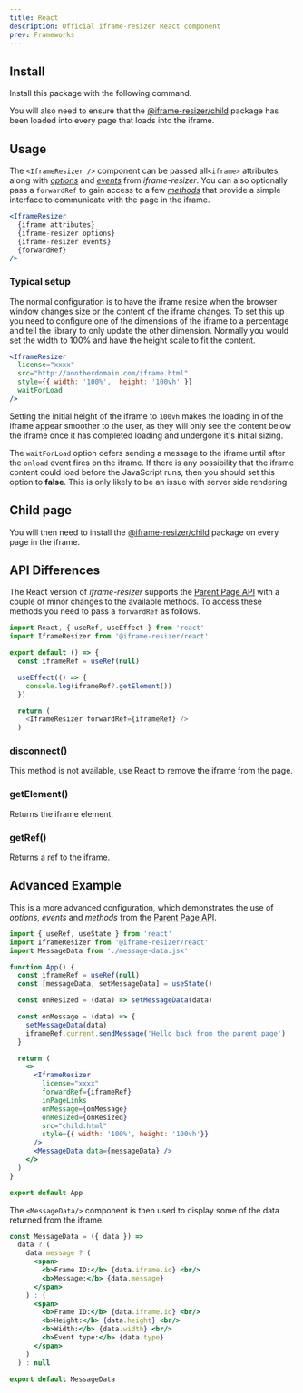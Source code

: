 ```yaml
---
title: React
description: Official iframe-resizer React component
prev: Frameworks
---
```



## Install

Install this package with the following command.

<Install package="@iframe-resizer/react" bun />

You will also need to ensure that the [@iframe-resizer/child](/setup/child)
package has been loaded into every page that loads into the iframe.

## Usage

The `<IframeResizer />` component can be passed all`<iframe>` attributes, along with
_[options](/api/parent#options)_ and _[events](/api/parent#events)_ from _iframe-resizer_. 
You can also optionally pass a `forwardRef` to gain access to a few _[methods](/api/parent#methods)_
that provide a simple interface to communicate with the page in the iframe.

```jsx
<IframeResizer
  {iframe attributes}
  {iframe-resizer options}
  {iframe-resizer events}
  {forwardRef}
/>
```

### Typical setup

The normal configuration is to have the iframe resize when the browser window changes
size or the content of the iframe changes. To set this up you need to configure one
of the dimensions of the iframe to a percentage and tell the library to only update
the other dimension. Normally you would set the width to 100% and have the height
scale to fit the content.

```jsx
<IframeResizer
  license="xxxx"
  src="http://anotherdomain.com/iframe.html"
  style={{ width: '100%',  height: '100vh' }}
  waitForLoad
/>
```

Setting the initial height of the iframe to `100vh` makes the loading in of
the iframe appear smoother to the user, as they will only see the content
below the iframe once it has completed loading and undergone it's initial
sizing.

The `waitForLoad` option defers sending a message to the iframe until after
the `onload` event fires on the iframe. If there is any possibility that the
iframe content could load before the JavaScript runs, then you should set 
this option to **false**. This is only likely to be an issue with server
side rendering.

<License />

## Child page

You will then need to install the [@iframe-resizer/child](/setup/child)
package on every page in the iframe.

## API Differences

The React version of _iframe-resizer_ supports the [Parent Page API](/api/parent) with
a couple of minor changes to the available methods. To access these methods you need to
pass a `forwardRef` as follows.

```js
import React, { useRef, useEffect } from 'react'
import IframeResizer from '@iframe-resizer/react'

export default () => {
  const iframeRef = useRef(null)

  useEffect(() => {
    console.log(iframeRef?.getElement())
  })

  return (
    <IframeResizer forwardRef={iframeRef} />
  )
```

### disconnect()

This method is not available, use React to remove the iframe from the page.

### getElement()

Returns the iframe element.

### getRef()

Returns a ref to the iframe.

## Advanced Example

This is a more advanced configuration, which demonstrates the use of
_options_, _events_ and _methods_ from the [Parent Page API](/api/parent).

```jsx
import { useRef, useState } from 'react'
import IframeResizer from '@iframe-resizer/react'
import MessageData from './message-data.jsx'

function App() {
  const iframeRef = useRef(null)
  const [messageData, setMessageData] = useState()

  const onResized = (data) => setMessageData(data)

  const onMessage = (data) => {
    setMessageData(data)
    iframeRef.current.sendMessage('Hello back from the parent page')
  }

  return (
    <>
      <IframeResizer
        license="xxxx"
        forwardRef={iframeRef}
        inPageLinks
        onMessage={onMessage}
        onResized={onResized}
        src="child.html"
        style={{ width: '100%', height: '100vh'}}
      />
      <MessageData data={messageData} />
    </>
  )
}

export default App
```

The `<MessageData/>` component is then used to display some of the data returned from the iframe.

```jsx
const MessageData = ({ data }) =>
  data ? (
    data.message ? (
      <span>
        <b>Frame ID:</b> {data.iframe.id} <br/>
        <b>Message:</b> {data.message}
      </span>
    ) : (
      <span>
        <b>Frame ID:</b> {data.iframe.id} <br/>
        <b>Height:</b> {data.height} <br/>
        <b>Width:</b> {data.width} <br/>
        <b>Event type:</b> {data.type}
      </span>
    )
  ) : null

export default MessageData
```

<FeedbackComponent />
